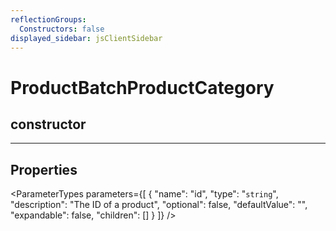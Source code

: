 ```yaml
---
reflectionGroups:
  Constructors: false
displayed_sidebar: jsClientSidebar
---
```



# ProductBatchProductCategory

## constructor

___

## Properties

<ParameterTypes parameters={[
  {
    "name": "id",
    "type": "`string`",
    "description": "The ID of a product",
    "optional": false,
    "defaultValue": "",
    "expandable": false,
    "children": []
  }
]} />

